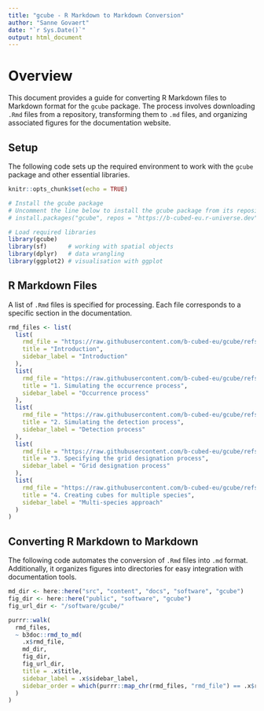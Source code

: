 ```yaml
---
title: "gcube - R Markdown to Markdown Conversion"
author: "Sanne Govaert"
date: "`r Sys.Date()`"
output: html_document
---
```


# Overview

This document provides a guide for converting R Markdown files to Markdown format for the `gcube` package. The process involves downloading `.Rmd` files from a repository, transforming them to `.md` files, and organizing associated figures for the documentation website.

## Setup

The following code sets up the required environment to work with the `gcube` package and other essential libraries.

```r
knitr::opts_chunk$set(echo = TRUE)
```

```r
# Install the gcube package
# Uncomment the line below to install the gcube package from its repository
# install.packages("gcube", repos = "https://b-cubed-eu.r-universe.dev")

# Load required libraries
library(gcube)
library(sf)      # working with spatial objects
library(dplyr)   # data wrangling
library(ggplot2) # visualisation with ggplot
```

## R Markdown Files

A list of `.Rmd` files is specified for processing. Each file corresponds to a specific section in the documentation.

```r
rmd_files <- list(
  list(
    rmd_file = "https://raw.githubusercontent.com/b-cubed-eu/gcube/refs/heads/main/README.Rmd", # md also available
    title = "Introduction",
    sidebar_label = "Introduction"
  ),
  list(
    rmd_file = "https://raw.githubusercontent.com/b-cubed-eu/gcube/refs/heads/main/vignettes/articles/occurrence-process.Rmd",
    title = "1. Simulating the occurrence process",
    sidebar_label = "Occurrence process"
  ),
  list(
    rmd_file = "https://raw.githubusercontent.com/b-cubed-eu/gcube/refs/heads/main/vignettes/articles/detection-process.Rmd",
    title = "2. Simulating the detection process",
    sidebar_label = "Detection process"
  ),
  list(
    rmd_file = "https://raw.githubusercontent.com/b-cubed-eu/gcube/refs/heads/main/vignettes/articles/grid-designation-process.Rmd",
    title = "3. Specifying the grid designation process",
    sidebar_label = "Grid designation process"
  ),
  list(
    rmd_file = "https://raw.githubusercontent.com/b-cubed-eu/gcube/refs/heads/main/vignettes/articles/multi-species-approach.Rmd",
    title = "4. Creating cubes for multiple species",
    sidebar_label = "Multi-species approach"
  )
)
```

## Converting R Markdown to Markdown

The following code automates the conversion of `.Rmd` files into `.md` format. Additionally, it organizes figures into directories for easy integration with documentation tools.

```r
md_dir <- here::here("src", "content", "docs", "software", "gcube")
fig_dir <- here::here("public", "software", "gcube")
fig_url_dir <- "/software/gcube/"

purrr::walk(
  rmd_files,
  ~ b3doc::rmd_to_md(
    .x$rmd_file,
    md_dir,
    fig_dir,
    fig_url_dir,
    title = .x$title,
    sidebar_label = .x$sidebar_label,
    sidebar_order = which(purrr::map_chr(rmd_files, "rmd_file") == .x$rmd_file)
  )
)
```

